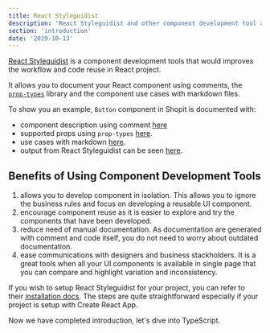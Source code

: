 ```yaml
---
title: React Styleguidist
description: 'React Styleguidist and other component development tool allows you to develop your component in isolation and generates documentations from your code.'
section: 'introduction'
date: '2019-10-13'
---
```


[React Styleguidist][react-styleguidist] is a component development tools that would improves the workflow and code reuse in React project.

It allows you to document your React component using comments, the [`prop-types`][prop-types] library and the component use cases with markdown files.

To show you an example, `Button` component in Shopit is documented with:

- component description using comment [here](https://github.com/malcolm-kee/react-ecomm-site/blob/redux/src/components/button.jsx#L5)
- supported props using `prop-types` [here](https://github.com/malcolm-kee/react-ecomm-site/blob/redux/src/components/button.jsx#L31).
- use cases with markdown [here](https://raw.githubusercontent.com/malcolm-kee/react-ecomm-site/redux/src/components/button.md).
- output from React Styleguidist can be seen [here](https://react-ecomm-docs.netlify.com/#button).

## Benefits of Using Component Development Tools

1. allows you to develop component in isolation. This allows you to ignore the business rules and focus on developing a reusable UI component.
1. encourage component reuse as it is easier to explore and try the components that have been developed.
1. reduce need of manual documentation. As documentation are generated with comment and code itself, you do not need to worry about outdated documentation.
1. ease communications with designers and business stackholders. It is a great tools when all your UI components is available in single page that you can compare and highlight variation and inconsistency.

<aside>

If you wish to setup React Styleguidist for your project, you can refer to their [installation docs](https://react-styleguidist.js.org/docs/getting-started.html). The steps are quite straightforward especially if your project is setup with Create React App.

</aside>

Now we have completed introduction, let's dive into TypeScript.

[react-styleguidist]: https://react-styleguidist.js.org
[prop-types]: https://www.npmjs.com/package/prop-types
